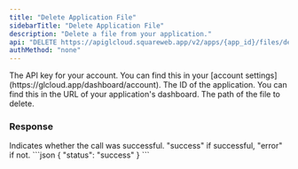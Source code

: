 ```yaml
---
title: "Delete Application File"
sidebarTitle: "Delete Application File"
description: "Delete a file from your application."
api: "DELETE https://apiglcloud.squareweb.app/v2/apps/{app_id}/files/delete?path=PATH"
authMethod: "none"
---
```


<ParamField header="Authorization" type="string" placeholder="API KEY" required>
  The API key for your account. You can find this in your [account settings](https://glcloud.app/dashboard/account).
</ParamField>

<ParamField path="app_id" type="string" placeholder="Application ID" required>
  The ID of the application. You can find this in the URL of your application's dashboard.
</ParamField>

<ParamField query="path" type="string" placeholder="Path to file" required>
  The path of the file to delete.
</ParamField>

### Response

<ResponseField name="status" type="string">
  Indicates whether the call was successful. "success" if successful, "error" if not.
</ResponseField>

<ResponseExample>
```json
{
    "status": "success"
}
```
</ResponseExample>